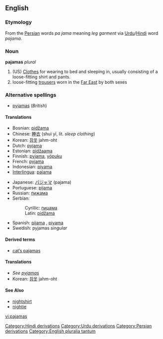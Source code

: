 <!-- NOTE: If you edit this page, please also edit "pyjamas" -->
==English==

===Etymology===
From the [[Persian]] words {{FAchar|پايجامه}} ''pɑ jɑma'' meaning ''leg garment'' via [[Urdu]]/[[Hindi]] word ''pajama''.

===Noun===
{{wikipedia}}
'''pajamas''' ''plural''
#(US) [[Clothes]] for wearing to bed and sleeping in, usually consisting of a loose-fitting shirt and pants.
# loose-fitting [[trousers]] worn in the [[Far East]] by both sexes

===Alternative spellings===
*[[pyjamas]] (''British'')

====Translations====
{{top}}
*Bosnian: [[pidžama]] {{f}} {{s}}
*Chinese: [[睡衣]] (shuì yī, lit. ''sleep clothing'')
*Korean: [[잠옷]] jahm-oht
*Dutch: [[pyjama]] {{m}} {{s}}
*Estonian: [[pidžaama]]
*Finnish: [[pyjama]], [[yöpuku]] {{s}}
*French: [[pyjama]] {{m}} {{s}}
*Indonesian: [[piyama]]
*[[Interlingua]]: [[pajama]]
{{mid}}
*Japanese: [[パジャマ]] (pajama)
*Portuguese: [[pijama]] {{m}} {{s}}
*Russian: [[пижама]] {{f}} {{s}}
*Serbian:
*:Cyrillic: [[пиџама]] {{f}} {{s}}
*:Latin: [[pidžama#Serbian|pidžama]] {{f}} {{s}}
*Spanish: [[pijama]] {{m}}, [[piyama]] {{f}}
*Swedish: pyjamas {{c}} ''singular''
{{bottom}}

====Derived terms====
*[[cat's pajamas|cat’s pajamas]]

====Translations====
*''See [[pyjamas#Translations|pyjamas]]''
*Korean: [[잠옷]] jahm-oht

====See Also====
*[[nightshirt]]
*[[nightie]]

[[Category:Hindi derivations]]
[[Category:Urdu derivations]]
[[Category:Persian derivations]]
[[Category:English pluralia tantum]]

<!-- NOTE: If you edit this page, please also edit "pyjamas" -->

[[vi:pajamas]]